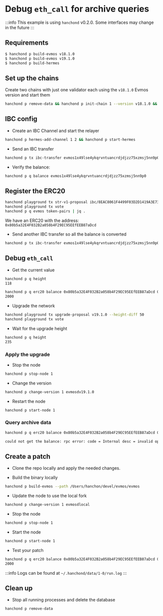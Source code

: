 # Debug `eth_call` for archive queries

:::info
This example is using `hanchond` v0.2.0. Some interfaces may change in the future
:::

## Requirements

```sh
$ hanchond p build-evmos v18.1.0
$ hanchond p build-evmos v19.1.0
$ hanchond p build-hermes
```

## Set up the chains

Create two chains with just one validator each using the `v18.1.0` Evmos version and start them

```bash
hanchond p remove-data && hanchond p init-chain 1 --version v18.1.0 && hanchond p init-chain 1 --version v18.1.0 && hanchond p start-chain 1 && hanchond p start-chain 2
```

## IBC config

- Create an IBC Channel and start the relayer

```bash
hanchond p hermes-add-channel 1 2 && hanchond p start-hermes
```

- Send an IBC transfer

```bash
hanchond p tx ibc-transfer evmos1x49lse4ykqrvntuancrdjdjzz75xzmsj5nn9p0 1000 --node 2
```

- Verify the balance:

```bash
hanchond p q balance evmos1x49lse4ykqrvntuancrdjdjzz75xzmsj5nn9p0
```

## Register the ERC20

```bash
hanchond playground tx str-v1-proposal ibc/8EAC8061F4499F03D2D1419A3E73D346289AE9DB89CAB1486B72539572B1915E
hanchond playground tx vote
hanchond p q evmos token-pairs | jq .
```

We have an ERC20 with the address: `0x80b5a32E4F032B2a058b4F29EC95EEfEEB87aDcd`

- Send another IBC transfer so all the balance is converted

```bash
hanchond p tx ibc-transfer evmos1x49lse4ykqrvntuancrdjdjzz75xzmsj5nn9p0 1000 --node 2
```

## Debug `eth_call`

- Get the current value

```bash
hanchond p q height
118

hanchond p q erc20 balance 0x80b5a32E4F032B2a058b4F29EC95EEfEEB87aDcd 0x354bF866A4B006C9AF9d9e06d9364217A8616E12 --height 118
2000
```

- Upgrade the network

```bash
hanchond playground tx upgrade-proposal v19.1.0 --height-diff 50
hanchond playground tx vote
```

- Wait for the upgrade height

```bash
hanchond p q height
235
```

### Apply the upgrade

- Stop the node

```bash
hanchond p stop-node 1
```

- Change the version

```bash
hanchond p change-version 1 evmosdv19.1.0
```

- Restart the node

```bash
hanchond p start-node 1
```

### Query archive data

```bash
hanchond p q erc20 balance 0x80b5a32E4F032B2a058b4F29EC95EEfEEB87aDcd 0x354bF866A4B006C9AF9d9e06d9364217A8616E12 --height 118

could not get the balance: rpc error: code = Internal desc = invalid opcode: PUSH0
```

## Create a patch

- Clone the repo locally and apply the needed changes.

- Build the binary locally

```bash
hanchond p build-evmos --path /Users/hanchon/devel/evmos/evmos
```

- Update the node to use the local fork

```bash
hanchond p change-version 1 evmosdlocal
```

- Stop the node

```bash
hanchond p stop-node 1
```

- Start the node

```bash
hanchond p start-node 1
```

- Test your patch

```bash
hanchond p q erc20 balance 0x80b5a32E4F032B2a058b4F29EC95EEfEEB87aDcd 0x354bF866A4B006C9AF9d9e06d9364217A8616E12 --height 118
2000
```

:::info
Logs can be found at `~/.hanchond/data/1-0/run.log`
:::

## Clean up

- Stop all running processes and delete the database

```bash
hanchond p remove-data
```
